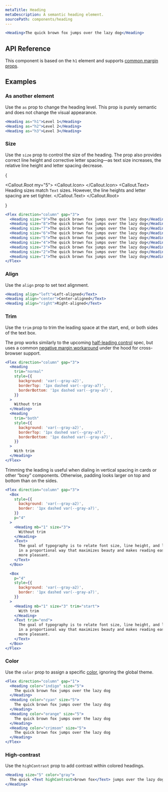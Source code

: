 ```yaml
---
metaTitle: Heading
metaDescription: A semantic heading element.
sourcePath: components/heading
---
```


```jsx live=true
<Heading>The quick brown fox jumps over the lazy dog</Heading>
```

## API Reference

This component is based on the `h1` element and supports [common margin props](/themes/docs/theme/layout#margin-props).

<ThemesPropsTable name="heading" />

## Examples

### As another element

Use the `as` prop to change the heading level. This prop is purely semantic and does not change the visual appearance.

```jsx live=true
<Heading as="h1">Level 1</Heading>
<Heading as="h2">Level 2</Heading>
<Heading as="h3">Level 3</Heading>
```

### Size

Use the `size` prop to control the size of the heading. The prop also provides correct line height and corrective letter spacing—as text size increases, the relative line height and letter spacing decrease.

{

<Callout.Root my="5">
  <Callout.Icon>
    <InfoCircledIcon />
  </Callout.Icon>
  <Callout.Text>
    Heading sizes match <Code>Text</Code> sizes. However, the line heights and
    letter spacing are set tighter.
  </Callout.Text>
</Callout.Root>

}

```jsx live=true scroll=true
<Flex direction="column" gap="3">
  <Heading size="9">The quick brown fox jumps over the lazy dog</Heading>
  <Heading size="8">The quick brown fox jumps over the lazy dog</Heading>
  <Heading size="7">The quick brown fox jumps over the lazy dog</Heading>
  <Heading size="6">The quick brown fox jumps over the lazy dog</Heading>
  <Heading size="5">The quick brown fox jumps over the lazy dog</Heading>
  <Heading size="4">The quick brown fox jumps over the lazy dog</Heading>
  <Heading size="3">The quick brown fox jumps over the lazy dog</Heading>
  <Heading size="2">The quick brown fox jumps over the lazy dog</Heading>
  <Heading size="1">The quick brown fox jumps over the lazy dog</Heading>
</Flex>
```

### Align

Use the `align` prop to set text alignment.

```jsx live=true
<Heading align="left">Left-aligned</Text>
<Heading align="center">Center-aligned</Text>
<Heading align="right">Right-aligned</Text>
```

### Trim

Use the `trim` prop to trim the leading space at the start, end, or both sides of the text box.

The prop works similarly to the upcoming [half-leading control](https://www.w3.org/TR/css-inline-3/#leading-trim) spec, but uses a common [negative margin workaround](https://seek-oss.github.io/capsize/) under the hood for cross-browser support.

```jsx live=true
<Flex direction="column" gap="3">
  <Heading
    trim="normal"
    style={{
      background: 'var(--gray-a2)',
      borderTop: '1px dashed var(--gray-a7)',
      borderBottom: '1px dashed var(--gray-a7)',
    }}
  >
    Without trim
  </Heading>
  <Heading
    trim="both"
    style={{
      background: 'var(--gray-a2)',
      borderTop: '1px dashed var(--gray-a7)',
      borderBottom: '1px dashed var(--gray-a7)',
    }}
  >
    With trim
  </Heading>
</Flex>
```

Trimming the leading is useful when dialing in vertical spacing in cards or other “boxy” components. Otherwise, padding looks larger on top and bottom than on the sides.

```jsx live=true
<Flex direction="column" gap="3">
  <Box
    style={{
      background: 'var(--gray-a2)',
      border: '1px dashed var(--gray-a7)',
    }}
    p="4"
  >
    <Heading mb="1" size="3">
      Without trim
    </Heading>
    <Text>
      The goal of typography is to relate font size, line height, and line width
      in a proportional way that maximizes beauty and makes reading easier and
      more pleasant.
    </Text>
  </Box>

  <Box
    p="4"
    style={{
      background: 'var(--gray-a2)',
      border: '1px dashed var(--gray-a7)',
    }}
  >
    <Heading mb="1" size="3" trim="start">
      With trim
    </Heading>
    <Text trim="end">
      The goal of typography is to relate font size, line height, and line width
      in a proportional way that maximizes beauty and makes reading easier and
      more pleasant.
    </Text>
  </Box>
</Flex>
```

### Color

Use the `color` prop to assign a specific [color](/themes/docs/theme/color), ignoring the global theme.

```jsx live=true scroll=true
<Flex direction="column" gap="1">
  <Heading color="indigo" size="5">
    The quick brown fox jumps over the lazy dog
  </Heading>
  <Heading color="cyan" size="5">
    The quick brown fox jumps over the lazy dog
  </Heading>
  <Heading color="orange" size="5">
    The quick brown fox jumps over the lazy dog
  </Heading>
  <Heading color="crimson" size="5">
    The quick brown fox jumps over the lazy dog
  </Heading>
</Flex>
```

### High-contrast

Use the `highContrast` prop to add contrast within colored headings.

```jsx live=true
<Heading size="5" color="gray">
  The quick <Text highContrast>brown fox</Text> jumps over the lazy dog.
</Heading>
```
